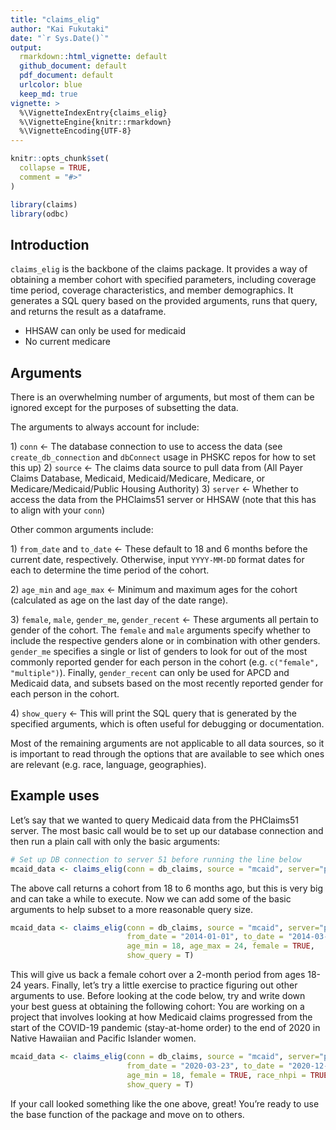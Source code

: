 ```yaml
---
title: "claims_elig"
author: "Kai Fukutaki"
date: "`r Sys.Date()`"
output:
  rmarkdown::html_vignette: default
  github_document: default
  pdf_document: default
  urlcolor: blue
  keep_md: true
vignette: >
  %\VignetteIndexEntry{claims_elig}
  %\VignetteEngine{knitr::rmarkdown}
  %\VignetteEncoding{UTF-8}
---
```


```r
knitr::opts_chunk$set(
  collapse = TRUE,
  comment = "#>"
)
```

```r
library(claims)
library(odbc)
```

## Introduction

`claims_elig` is the backbone of the claims package. It provides a way of obtaining a member cohort with specified parameters, including coverage time period, coverage characteristics, and member demographics. It generates a SQL query based on the provided arguments, runs that query, and returns the result as a dataframe.

* HHSAW can only be used for medicaid
* No current medicare


## Arguments

There is an overwhelming number of arguments, but most of them can be ignored except for the purposes of subsetting the data.

The arguments to always account for include:

1\) `conn` \<- The database connection to use to access the data (see `create_db_connection` and `dbConnect` usage in PHSKC repos for how to set this up)
2\) `source` \<- The claims data source to pull data from (All Payer Claims Database, Medicaid, Medicaid/Medicare, Medicare, or Medicare/Medicaid/Public Housing Authority)
3\) `server` \<- Whether to access the data from the PHClaims51 server or HHSAW (note that this has to align with your `conn`)

Other common arguments include:

1\) `from_date` and `to_date` \<- These default to 18 and 6 months before the current date, respectively. Otherwise, input `YYYY-MM-DD` format dates for each to determine the time period of the cohort.

2\) `age_min` and `age_max` \<- Minimum and maximum ages for the cohort (calculated as age on the last day of the date range).

3\) `female`, `male`, `gender_me`, `gender_recent` \<- These arguments all pertain to gender of the cohort. The `female` and `male` arguments specify whether to include the respective genders alone or in combination with other genders. `gender_me` specifies a single or list of genders to look for out of the most commonly reported gender for each person in the cohort (e.g. `c("female", "multiple")`). Finally, `gender_recent` can only be used for APCD and Medicaid data, and subsets based on the most recently reported gender for each person in the cohort.

4\) `show_query` \<- This will print the SQL query that is generated by the specified arguments, which is often useful for debugging or documentation.

Most of the remaining arguments are not applicable to all data sources, so it is important to read through the options that are available to see which ones are relevant (e.g. race, language, geographies).


## Example uses

Let's say that we wanted to query Medicaid data from the PHClaims51 server. The most basic call would be to set up our database connection and then run a plain call with only the basic arguments:

```r
# Set up DB connection to server 51 before running the line below
mcaid_data <- claims_elig(conn = db_claims, source = "mcaid", server="phclaims", show_query = T)
```

The above call returns a cohort from 18 to 6 months ago, but this is very big and can take a while to execute. Now we can add some of the basic arguments to help subset to a more reasonable query size.

```r
mcaid_data <- claims_elig(conn = db_claims, source = "mcaid", server="phclaims", 
                          from_date = "2014-01-01", to_date = "2014-03-01",
                          age_min = 18, age_max = 24, female = TRUE,
                          show_query = T)
```

This will give us back a female cohort over a 2-month period from ages 18-24 years. Finally, let's try a little exercise to practice figuring out other arguments to use. Before looking at the code below, try and write down your best guess at obtaining the following cohort: You are working on a project that involves looking at how Medicaid claims progressed from the start of the COVID-19 pandemic (stay-at-home order) to the end of 2020 in Native Hawaiian and Pacific Islander women.

```r
mcaid_data <- claims_elig(conn = db_claims, source = "mcaid", server="phclaims", 
                          from_date = "2020-03-23", to_date = "2020-12-31",
                          age_min = 18, female = TRUE, race_nhpi = TRUE,
                          show_query = T)
```

If your call looked something like the one above, great! You're ready to use the base function of the package and move on to others.

